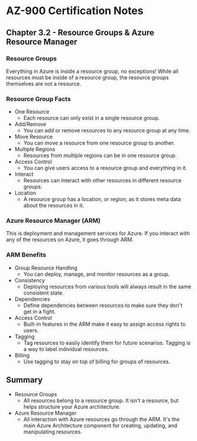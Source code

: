 # AZ-900 Certification Notes
## Chapter 3.2 - Resource Groups & Azure Resource Manager

### Resource Groups
Everything in Azure is inside a resource group, no exceptions! While all resources must be inside of a resource group, the resource groups themselves are not a resource.

### Resource Group Facts
* One Resource
	* Each resource can only exist in a single resource group.
* Add/Remove
	* You can add or remove resources to any resource group at any time.
* Move Resource
	* You can move a resource from one resource group to another.
* Multiple Regions
	* Resources from multiple regions can be in one resource group.
* Access Control
	* You can give users access to a resource group and everything in it.
* Interact
	* Resources can interact with other resources in different resource groups.
* Location
	* A resource group has a location, or region, as it stores meta data about the resources in it.

### Azure Resource Manager (ARM)
This is deployment and management services for Azure. If you interact with any of the resources on Azure, it goes through ARM.

### ARM Benefits
* Group Resource Handling
	* You can deploy, manage, and monitor resources as a group.
* Consistency
	* Deploying resources from various tools will always result in the same consistent state.
* Dependencies
	* Define dependencies between resources to make sure they don't get in a fight.
* Access Control
	* Built-in features in the ARM make it easy to assign access rights to users.
* Tagging
	* Tag resources to easily identify them for future scenarios. Tagging is a way to label individual resources.
* Billing
	* Use tagging to stay on top of billing for groups of resources.

## Summary
* Resource Groups
	* All resources belong to a resource group. It isn't a resource, but helps structure your Azure architecture.
* Azure Resource Manager
	* All interaction with Azure resources go through the ARM. It's the main Azure Architecture component for creating, updating, and manipulating resources.
